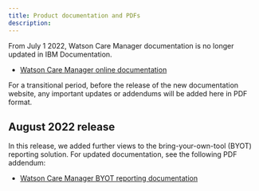 ```yaml
---
title: Product documentation and PDFs
description: 
---
```


From July 1 2022, Watson Care Manager documentation is no longer updated in IBM Documentation.

* [Watson Care Manager online documentation](https://www.ibm.com/docs/en/watson-care-manager)

For a transitional period, before the release of the new documentation website, any important updates or addendums will be added here in PDF format.

## August 2022 release

In this release, we added further views to the bring-your-own-tool (BYOT) reporting solution. For updated documentation, see the following PDF addendum:

* [Watson Care Manager BYOT reporting documentation](/pdf/WatsonCareManager_BYOT_PDF.pdf)
